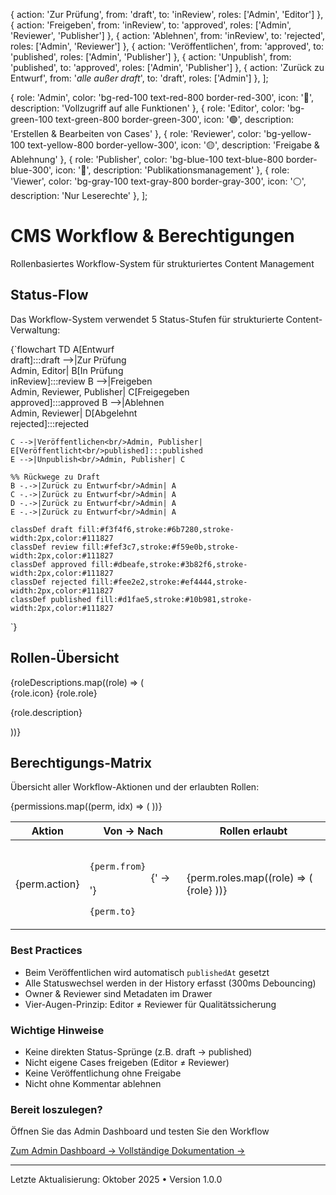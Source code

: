 
  { action: 'Zur Prüfung', from: 'draft', to: 'inReview', roles: ['Admin', 'Editor'] },
  { action: 'Freigeben', from: 'inReview', to: 'approved', roles: ['Admin', 'Reviewer', 'Publisher'] },
  { action: 'Ablehnen', from: 'inReview', to: 'rejected', roles: ['Admin', 'Reviewer'] },
  { action: 'Veröffentlichen', from: 'approved', to: 'published', roles: ['Admin', 'Publisher'] },
  { action: 'Unpublish', from: 'published', to: 'approved', roles: ['Admin', 'Publisher'] },
  { action: 'Zurück zu Entwurf', from: '*alle außer draft*', to: 'draft', roles: ['Admin'] },
];

  {
    role: 'Admin',
    color: 'bg-red-100 text-red-800 border-red-300',
    icon: '🔴',
    description: 'Vollzugriff auf alle Funktionen'
  },
  {
    role: 'Editor',
    color: 'bg-green-100 text-green-800 border-green-300',
    icon: '🟢',
    description: 'Erstellen & Bearbeiten von Cases'
  },
  {
    role: 'Reviewer',
    color: 'bg-yellow-100 text-yellow-800 border-yellow-300',
    icon: '🟡',
    description: 'Freigabe & Ablehnung'
  },
  {
    role: 'Publisher',
    color: 'bg-blue-100 text-blue-800 border-blue-300',
    icon: '🔵',
    description: 'Publikationsmanagement'
  },
  {
    role: 'Viewer',
    color: 'bg-gray-100 text-gray-800 border-gray-300',
    icon: '⚪',
    description: 'Nur Leserechte'
  },
];

# CMS Workflow & Berechtigungen

Rollenbasiertes Workflow-System für strukturiertes Content Management

## Status-Flow

Das Workflow-System verwendet 5 Status-Stufen für strukturierte Content-Verwaltung:

<div className="not-prose bg-gray-50 p-6 rounded-xl border border-gray-200 my-6">
  <Mermaid>
{`flowchart TD
    A[Entwurf<br/>draft]:::draft -->|Zur Prüfung<br/>Admin, Editor| B[In Prüfung<br/>inReview]:::review
    B -->|Freigeben<br/>Admin, Reviewer, Publisher| C[Freigegeben<br/>approved]:::approved
    B -->|Ablehnen<br/>Admin, Reviewer| D[Abgelehnt<br/>rejected]:::rejected

    C -->|Veröffentlichen<br/>Admin, Publisher| E[Veröffentlicht<br/>published]:::published
    E -->|Unpublish<br/>Admin, Publisher| C

    %% Rückwege zu Draft
    B -.->|Zurück zu Entwurf<br/>Admin| A
    C -.->|Zurück zu Entwurf<br/>Admin| A
    D -.->|Zurück zu Entwurf<br/>Admin| A
    E -.->|Zurück zu Entwurf<br/>Admin| A

    classDef draft fill:#f3f4f6,stroke:#6b7280,stroke-width:2px,color:#111827
    classDef review fill:#fef3c7,stroke:#f59e0b,stroke-width:2px,color:#111827
    classDef approved fill:#dbeafe,stroke:#3b82f6,stroke-width:2px,color:#111827
    classDef rejected fill:#fee2e2,stroke:#ef4444,stroke-width:2px,color:#111827
    classDef published fill:#d1fae5,stroke:#10b981,stroke-width:2px,color:#111827
`}
  </Mermaid>
</div>

## Rollen-Übersicht

<div className="not-prose grid gap-4 md:grid-cols-2 lg:grid-cols-3 my-6">
  {roleDescriptions.map((role) => (
    <div 
      key={role.role}
      className="p-4 rounded-xl border-2 hover:shadow-md transition bg-white"
    >
      <div className="flex items-center gap-2 mb-2">
        <span className="text-2xl">{role.icon}</span>
        <span className={`px-3 py-1 rounded-full text-sm font-semibold border ${role.color}`}>
          {role.role}
        </span>
      </div>
      <p className="text-sm text-gray-600">{role.description}</p>
    </div>
  ))}
</div>

## Berechtigungs-Matrix

Übersicht aller Workflow-Aktionen und der erlaubten Rollen:

<div className="not-prose overflow-x-auto my-6">
  <table className="w-full border-collapse">
    <thead className="bg-gray-100">
      <tr>
        <th className="border border-gray-300 px-4 py-3 text-left font-semibold text-gray-900">
          Aktion
        </th>
        <th className="border border-gray-300 px-4 py-3 text-left font-semibold text-gray-900">
          Von → Nach
        </th>
        <th className="border border-gray-300 px-4 py-3 text-left font-semibold text-gray-900">
          Rollen erlaubt
        </th>
      </tr>
    </thead>
    <tbody>
      {permissions.map((perm, idx) => (
        <tr key={idx} className="hover:bg-gray-50">
          <td className="border border-gray-300 px-4 py-3 font-medium text-gray-900">
            {perm.action}
          </td>
          <td className="border border-gray-300 px-4 py-3 text-gray-700">
            <code className="bg-gray-100 px-2 py-1 rounded text-sm">
              {perm.from}
            </code>
            {' → '}
            <code className="bg-gray-100 px-2 py-1 rounded text-sm">
              {perm.to}
            </code>
          </td>
          <td className="border border-gray-300 px-4 py-3">
            <div className="flex flex-wrap gap-2">
              {perm.roles.map((role) => (
                <span 
                  key={role}
                  className="px-2 py-1 bg-teal-100 text-teal-800 rounded text-sm font-medium"
                >
                  {role}
                </span>
              ))}
            </div>
          </td>
        </tr>
      ))}
    </tbody>
  </table>
</div>

<div className="not-prose bg-blue-50 rounded-xl border-2 border-blue-200 p-6 my-6">
  <h3 className="text-lg font-semibold mb-4 text-blue-900 flex items-center gap-2">
    <CheckCircle className="h-5 w-5" />
    Best Practices
  </h3>
  <ul className="space-y-2 text-blue-900 text-sm">
    <li className="flex items-start gap-2">
      <CheckCircle className="h-4 w-4 mt-0.5 flex-shrink-0" />
      <span>Beim Veröffentlichen wird automatisch <code className="bg-blue-100 px-2 py-0.5 rounded">publishedAt</code> gesetzt</span>
    </li>
    <li className="flex items-start gap-2">
      <CheckCircle className="h-4 w-4 mt-0.5 flex-shrink-0" />
      <span>Alle Statuswechsel werden in der History erfasst (300ms Debouncing)</span>
    </li>
    <li className="flex items-start gap-2">
      <CheckCircle className="h-4 w-4 mt-0.5 flex-shrink-0" />
      <span>Owner & Reviewer sind Metadaten im Drawer</span>
    </li>
    <li className="flex items-start gap-2">
      <CheckCircle className="h-4 w-4 mt-0.5 flex-shrink-0" />
      <span>Vier-Augen-Prinzip: Editor ≠ Reviewer für Qualitätssicherung</span>
    </li>
  </ul>
</div>

<div className="not-prose bg-amber-50 rounded-xl border-2 border-amber-200 p-6 my-6">
  <h3 className="text-lg font-semibold mb-4 text-amber-900 flex items-center gap-2">
    <XCircle className="h-5 w-5" />
    Wichtige Hinweise
  </h3>
  <ul className="space-y-2 text-amber-900 text-sm">
    <li className="flex items-start gap-2">
      <XCircle className="h-4 w-4 mt-0.5 flex-shrink-0" />
      <span>Keine direkten Status-Sprünge (z.B. draft → published)</span>
    </li>
    <li className="flex items-start gap-2">
      <XCircle className="h-4 w-4 mt-0.5 flex-shrink-0" />
      <span>Nicht eigene Cases freigeben (Editor ≠ Reviewer)</span>
    </li>
    <li className="flex items-start gap-2">
      <XCircle className="h-4 w-4 mt-0.5 flex-shrink-0" />
      <span>Keine Veröffentlichung ohne Freigabe</span>
    </li>
    <li className="flex items-start gap-2">
      <XCircle className="h-4 w-4 mt-0.5 flex-shrink-0" />
      <span>Nicht ohne Kommentar ablehnen</span>
    </li>
  </ul>
</div>

<div className="not-prose bg-gradient-to-r from-teal-600 to-teal-500 rounded-xl shadow-xl p-8 text-center my-8">
  <h3 className="text-2xl font-bold text-white mb-4">
    Bereit loszulegen?
  </h3>
  <p className="text-teal-50 mb-6">
    Öffnen Sie das Admin Dashboard und testen Sie den Workflow
  </p>
  <div className="flex flex-wrap gap-4 justify-center">
    <a 
      href="/admin" 
      className="inline-flex items-center gap-2 px-6 py-3 bg-white text-teal-600 rounded-lg font-semibold hover:bg-gray-100 transition"
    >
      Zum Admin Dashboard →
    </a>
    <a 
      href="https://github.com/Masum187/Quantiva-Advisory/blob/main/docs/cms-workflow.md" 
      target="_blank"
      rel="noopener noreferrer"
      className="inline-flex items-center gap-2 px-6 py-3 bg-teal-700 text-white rounded-lg font-semibold hover:bg-teal-800 transition"
    >
      Vollständige Dokumentation →
    </a>
  </div>
</div>

---

<p className="text-sm text-gray-500">
  Letzte Aktualisierung: Oktober 2025 • Version 1.0.0
</p>

